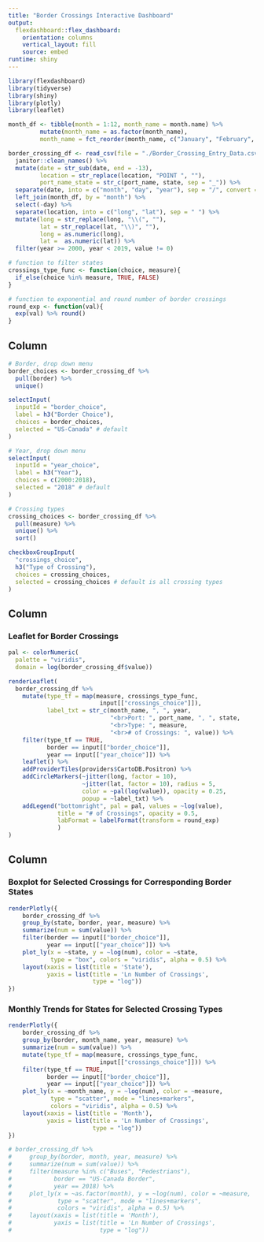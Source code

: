 ```yaml
---
title: "Border Crossings Interactive Dashboard"
output: 
  flexdashboard::flex_dashboard:
    orientation: columns
    vertical_layout: fill
    source: embed
runtime: shiny
---
```


```r
library(flexdashboard)
library(tidyverse)
library(shiny)
library(plotly)
library(leaflet)
```

```r
month_df <- tibble(month = 1:12, month_name = month.name) %>%
         mutate(month_name = as.factor(month_name),
         month_name = fct_reorder(month_name, c("January", "February", "March", "April", "May", "June", "July", "August", "September", "October", "November", "December")))

border_crossing_df <- read_csv(file = "./Border_Crossing_Entry_Data.csv") %>% 
  janitor::clean_names() %>% 
  mutate(date = str_sub(date, end = -13), 
         location = str_replace(location, "POINT ", ""), 
         port_name_state = str_c(port_name, state, sep = "_")) %>% 
  separate(date, into = c("month", "day", "year"), sep = "/", convert = TRUE) %>%
  left_join(month_df, by = "month") %>%
  select(-day) %>% 
  separate(location, into = c("long", "lat"), sep = " ") %>% 
  mutate(long = str_replace(long, "\\(", ""), 
         lat = str_replace(lat, "\\)", ""), 
         long = as.numeric(long),
         lat =  as.numeric(lat)) %>% 
  filter(year >= 2000, year < 2019, value != 0)

# function to filter states
crossings_type_func <- function(choice, measure){
  if_else(choice %in% measure, TRUE, FALSE)
}

# function to exponential and round number of border crossings
round_exp <- function(val){
  exp(val) %>% round()
}
```

Column {.sidebar}
-----------------------------------------------------------------------
```r
# Border, drop down menu
border_choices <- border_crossing_df %>%
  pull(border) %>%
  unique()

selectInput(
  inputId = "border_choice",
  label = h3("Border Choice"),
  choices = border_choices,
  selected = "US-Canada" # default
)

# Year, drop down menu
selectInput(
  inputId = "year_choice",
  label = h3("Year"),
  choices = c(2000:2018),
  selected = "2018" # default
)

# Crossing types
crossing_choices <- border_crossing_df %>%
  pull(measure) %>%
  unique() %>%
  sort()

checkboxGroupInput(
  "crossings_choice",
  h3("Type of Crossing"),
  choices = crossing_choices,
  selected = crossing_choices # default is all crossing types
)

```



Column {data-width=500}
-----------------------------------------------------------------------

### Leaflet for Border Crossings

```r
pal <- colorNumeric(
  palette = "viridis",
  domain = log(border_crossing_df$value))

renderLeaflet(
  border_crossing_df %>%
    mutate(type_tf = map(measure, crossings_type_func,
                          input[["crossings_choice"]]),
           label_txt = str_c(month_name, ", ", year,
                             "<br>Port: ", port_name, ", ", state,
                             "<br>Type: ", measure,
                             "<br># of Crossings: ", value)) %>%
    filter(type_tf == TRUE,
           border == input[["border_choice"]],
           year == input[["year_choice"]]) %>%
    leaflet() %>% 
    addProviderTiles(providers$CartoDB.Positron) %>%
    addCircleMarkers(~jitter(long, factor = 10), 
                     ~jitter(lat, factor = 10), radius = 5, 
                     color = ~pal(log(value)), opacity = 0.25,
                     popup = ~label_txt) %>%
    addLegend("bottomright", pal = pal, values = ~log(value),
              title = "# of Crossings", opacity = 0.5, 
              labFormat = labelFormat(transform = round_exp)
              )
)

```

Column {data-width=450}
-----------------------------------------------------------------------

### Boxplot for Selected Crossings for Corresponding Border States

```r
renderPlotly({
    border_crossing_df %>%
    group_by(state, border, year, measure) %>%
    summarize(num = sum(value)) %>%
    filter(border == input[["border_choice"]],
           year == input[["year_choice"]]) %>%
    plot_ly(x = ~state, y = ~log(num), color = ~state, 
            type = "box", colors = "viridis", alpha = 0.5) %>%
    layout(xaxis = list(title = 'State'),
           yaxis = list(title = 'Ln Number of Crossings',
                        type = "log"))
})
```

### Monthly Trends for States for Selected Crossing Types

```r
renderPlotly({
    border_crossing_df %>%
    group_by(border, month_name, year, measure) %>%
    summarize(num = sum(value)) %>%
    mutate(type_tf = map(measure, crossings_type_func,
                          input[["crossings_choice"]])) %>%
    filter(type_tf == TRUE,
           border == input[["border_choice"]],
           year == input[["year_choice"]]) %>%
    plot_ly(x = ~month_name, y = ~log(num), color = ~measure, 
            type = "scatter", mode = "lines+markers",
            colors = "viridis", alpha = 0.5) %>%
    layout(xaxis = list(title = 'Month'),
           yaxis = list(title = 'Ln Number of Crossings',
                        type = "log"))
})

# border_crossing_df %>%
#     group_by(border, month, year, measure) %>%
#     summarize(num = sum(value)) %>%
#     filter(measure %in% c("Buses", "Pedestrians"),
#            border == "US-Canada Border",
#            year == 2018) %>%
#     plot_ly(x = ~as.factor(month), y = ~log(num), color = ~measure, 
#             type = "scatter", mode = "lines+markers",
#             colors = "viridis", alpha = 0.5) %>%
#     layout(xaxis = list(title = 'Month'),
#            yaxis = list(title = 'Ln Number of Crossings',
#                         type = "log"))
```

